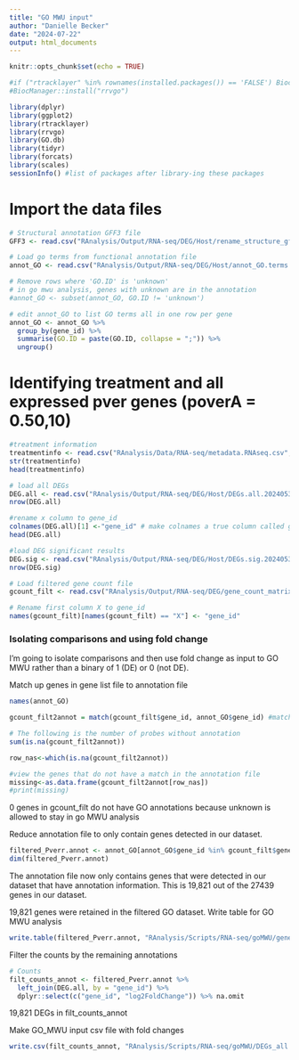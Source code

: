 ```yaml
---
title: "GO MWU input"
author: "Danielle Becker"
date: "2024-07-22"
output: html_documents
---
```


```r
knitr::opts_chunk$set(echo = TRUE)
```

```r
#if ("rtracklayer" %in% rownames(installed.packages()) == 'FALSE') BiocManager::install("rtracklayer")
#BiocManager::install("rrvgo")

library(dplyr)
library(ggplot2)
library(rtracklayer)
library(rrvgo)
library(GO.db)
library(tidyr)
library(forcats)
library(scales)
sessionInfo() #list of packages after library-ing these packages
```


# Import the data files 
```r
# Structural annotation GFF3 file
GFF3 <- read.csv("RAnalysis/Output/RNA-seq/DEG/Host/rename_structure_gff3.csv")

# Load go terms from functional annotation file
annot_GO <- read.csv("RAnalysis/Output/RNA-seq/DEG/Host/annot_GO.terms.host.csv")[-1]

# Remove rows where 'GO.ID' is 'unknown'
# in go mwu analysis, genes with unknown are in the annotation
#annot_GO <- subset(annot_GO, GO.ID != 'unknown')

# edit annot_GO to list GO terms all in one row per gene
annot_GO <- annot_GO %>%
  group_by(gene_id) %>%
  summarise(GO.ID = paste(GO.ID, collapse = ";")) %>%
  ungroup()

```

# Identifying treatment and all expressed pver genes (poverA = 0.50,10)
```r
#treatment information
treatmentinfo <- read.csv("RAnalysis/Data/RNA-seq/metadata.RNAseq.csv", header = TRUE, sep = ",")
str(treatmentinfo)
head(treatmentinfo)

# load all DEGs
DEG.all <- read.csv("RAnalysis/Output/RNA-seq/DEG/Host/DEGs.all.20240530.csv")
nrow(DEG.all)

#rename x column to gene_id
colnames(DEG.all)[1] <-"gene_id" # make colnames a true column called gene_id
head(DEG.all)

#load DEG significant results
DEG.sig <- read.csv("RAnalysis/Output/RNA-seq/DEG/Host/DEGs.sig.20240530.csv")[,-1]
nrow(DEG.sig)

# Load filtered gene count file
gcount_filt <- read.csv("RAnalysis/Output/RNA-seq/DEG/gene_count_matrix_filtered.csv")

# Rename first column X to gene_id
names(gcount_filt)[names(gcount_filt) == "X"] <- "gene_id"

```

### Isolating comparisons and using fold change 

I'm going to isolate comparisons and then use fold change as input to GO MWU rather than a binary of 1 (DE) or 0 (not DE). 

Match up genes in gene list file to annotation file
```r
names(annot_GO)

gcount_filt2annot = match(gcount_filt$gene_id, annot_GO$gene_id) #match genes in gcount_filt to annot_GO

# The following is the number of probes without annotation 
sum(is.na(gcount_filt2annot))

row_nas<-which(is.na(gcount_filt2annot))

#view the genes that do not have a match in the annotation file
missing<-as.data.frame(gcount_filt2annot[row_nas])
#print(missing)
```
0 genes in gcount_filt do not have GO annotations because unknown is allowed to stay in go MWU analysis

Reduce annotation file to only contain genes detected in our dataset.  
```r
filtered_Pverr.annot <- annot_GO[annot_GO$gene_id %in% gcount_filt$gene_id, ]
dim(filtered_Pverr.annot)

```

The annotation file now only contains genes that were detected in our dataset that have annotation information. This is 19,821 out of the 27439 genes in our dataset. 

19,821 genes were retained in the filtered GO dataset. Write table for GO MWU analysis 
```r
write.table(filtered_Pverr.annot, "RAnalysis/Scripts/RNA-seq/goMWU/gene_to_go_DB.tab",row.names = FALSE, sep = "\t", quote = FALSE)
```

Filter the counts by the remaining annotations 
```r
# Counts 
filt_counts_annot <- filtered_Pverr.annot %>%
  left_join(DEG.all, by = "gene_id") %>%
  dplyr::select(c("gene_id", "log2FoldChange")) %>% na.omit
```
19,821 DEGs in filt_counts_annot

Make GO_MWU input csv file with fold changes 
```r
write.csv(filt_counts_annot, "RAnalysis/Scripts/RNA-seq/goMWU/DEGs_all.csv", row.names = FALSE, quote = FALSE)
```


